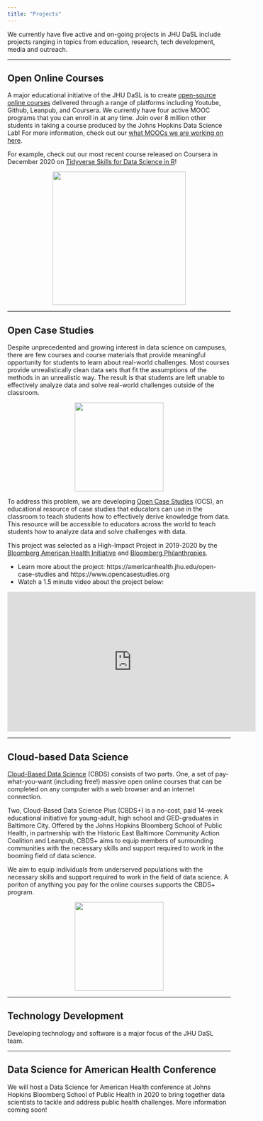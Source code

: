 ```yaml
---
title: "Projects"
---
```


We currently have five active and on-going projects in JHU DaSL 
include projects ranging in topics from education, research, 
tech development, media and outreach. 

---

## Open Online Courses 

A major educational initiative of the JHU DaSL is to create 
[open-source online courses](courses.html) delivered through a range of platforms 
including Youtube, Github, Leanpub, and Coursera. We currently
have four active MOOC programs that you can enroll in at any time.
Join over 8 million other students in taking a course produced by 
the Johns Hopkins Data Science Lab! For more information, check out 
our [what MOOCs we are working on here](courses.html).

For example, check out our most recent course released on Coursera in December 2020 on [Tidyverse Skills for Data Science in R](https://www.coursera.org/specializations/tidyverse-data-science-r)! 

<p align="center"><img src="images/tidyverse.png" width="300" class = center></p>

---

## Open Case Studies

Despite unprecedented and growing interest in data science on
campuses, there are few courses and course materials that 
provide meaningful opportunity for students to learn about 
real-world challenges. Most courses provide unrealistically 
clean data sets that fit the assumptions of the methods in
an unrealistic way. The result is that students are left 
unable to effectively analyze data and solve real-world 
challenges outside of the classroom.

<p align="center"><img src="https://opencasestudies.github.io/img/icon-bahi.png" width="200" height="200" class = center></p>

To address this problem, we are developing [Open Case Studies](https://www.opencasestudies.org) (OCS), 
an educational resource of case studies that educators 
can use in the classroom to teach students how to effectively
derive knowledge from data. This resource will be accessible 
to educators across the world to teach students how to 
analyze data and solve challenges with data. 

This project was selected as a High-Impact Project in 2019-2020 by the [Bloomberg American Health Initiative](https://americanhealth.jhu.edu) and [Bloomberg Philanthropies](https://www.bloomberg.org/). 

* Learn more about the project: https://americanhealth.jhu.edu/open-case-studies and https://www.opencasestudies.org 
* Watch a 1.5 minute video about the project below: 

<p align="center"><iframe width="560" height="315" src="https://www.youtube.com/embed/DgzBSOY5Yc8" frameborder="0" allowfullscreen></iframe></p>

---

## Cloud-based Data Science

[Cloud-Based Data Science](https://www.clouddatascience.org) (CBDS) 
consists of two parts. One, a set of pay-what-you-want (including free!)
massive open online courses that can be completed on any computer 
with a web browser and an internet connection.

Two, Cloud-Based Data Science Plus (CBDS+) is a no-cost, paid 
14-week educational initiative for young-adult, high school and
GED-graduates in Baltimore City. Offered by the Johns Hopkins 
Bloomberg School of Public Health, in partnership with the
Historic East Baltimore Community Action Coalition and Leanpub, 
CBDS+ aims to equip members of surrounding communities with the
necessary skills and support required to work in the booming 
field of data science.

We aim to equip individuals from underserved populations with 
the necessary skills and support required to work in the field 
of data science. A poriton of anything you pay for the online
courses supports the CBDS+ program.

<p align="center"><img src="https://www.clouddatascience.org/images/logos/logo_new_black.png" width="200" class = center></p>

---

## Technology Development 

Developing technology and software is a major focus of the 
JHU DaSL team.

---

## Data Science for American Health Conference

We will host a Data Science for American Health conference
at Johns Hopkins Bloomberg School of Public Health in 2020 
to bring together data scientists to tackle and address 
public health challenges. More information coming soon! 


